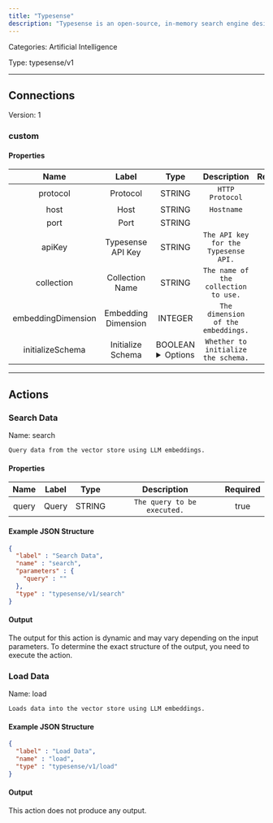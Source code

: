 ```yaml
---
title: "Typesense"
description: "Typesense is an open-source, in-memory search engine designed for fast, typo-tolerant, and relevance-focused full-text search across large datasets."
---
```



Categories: Artificial Intelligence


Type: typesense/v1

<hr />



## Connections

Version: 1


### custom

#### Properties

|      Name       |      Label     |     Type     |     Description     | Required |
|:---------------:|:--------------:|:------------:|:-------------------:|:--------:|
| protocol | Protocol | STRING | `HTTP Protocol` | true |
| host | Host | STRING | `Hostname` | true |
| port | Port | STRING |  | true |
| apiKey | Typesense API Key | STRING | `The API key for the Typesense API.` | true |
| collection | Collection Name | STRING | `The name of the collection to use.` | true |
| embeddingDimension | Embedding Dimension | INTEGER | `The dimension of the embeddings.` | true |
| initializeSchema | Initialize Schema | BOOLEAN <details> <summary> Options </summary> true, false </details> | `Whether to initialize the schema.` | true |





<hr />


## Actions


### Search Data
Name: search

`Query data from the vector store using LLM embeddings.`

#### Properties

|      Name       |      Label     |     Type     |     Description     | Required |
|:---------------:|:--------------:|:------------:|:-------------------:|:--------:|
| query | Query | STRING | `The query to be executed.` | true |

#### Example JSON Structure
```json
{
  "label" : "Search Data",
  "name" : "search",
  "parameters" : {
    "query" : ""
  },
  "type" : "typesense/v1/search"
}
```

#### Output

The output for this action is dynamic and may vary depending on the input parameters. To determine the exact structure of the output, you need to execute the action.




### Load Data
Name: load

`Loads data into the vector store using LLM embeddings.`

#### Example JSON Structure
```json
{
  "label" : "Load Data",
  "name" : "load",
  "type" : "typesense/v1/load"
}
```

#### Output

This action does not produce any output.






